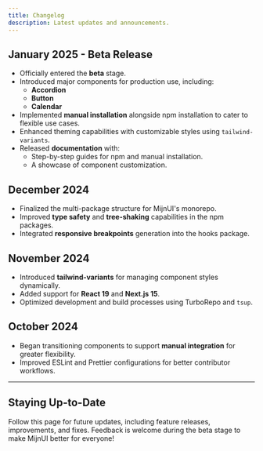 ```yaml
---
title: Changelog
description: Latest updates and announcements.
---
```


## January 2025 - **Beta Release**

- Officially entered the **beta** stage.
- Introduced major components for production use, including:
  - **Accordion**
  - **Button**
  - **Calendar**
- Implemented **manual installation** alongside npm installation to cater to flexible use cases.
- Enhanced theming capabilities with customizable styles using `tailwind-variants`.
- Released **documentation** with:
  - Step-by-step guides for npm and manual installation.
  - A showcase of component customization.

## December 2024

- Finalized the multi-package structure for MijnUI's monorepo.
- Improved **type safety** and **tree-shaking** capabilities in the npm packages.
- Integrated **responsive breakpoints** generation into the hooks package.

## November 2024

- Introduced **tailwind-variants** for managing component styles dynamically.
- Added support for **React 19** and **Next.js 15**.
- Optimized development and build processes using TurboRepo and `tsup`.

## October 2024

- Began transitioning components to support **manual integration** for greater flexibility.
- Improved ESLint and Prettier configurations for better contributor workflows.

---

## Staying Up-to-Date

Follow this page for future updates, including feature releases, improvements, and fixes. Feedback is welcome during the beta stage to make MijnUI better for everyone!

